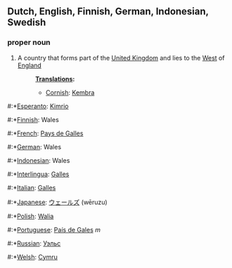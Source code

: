 ==Dutch, English, Finnish, German, Indonesian, Swedish==
===proper noun===
#A country that forms part of the [[United Kingdom]] and lies to the [[West]] of [[England]]
#:'''[[Translation]]s:'''
#:*[[Cornish]]: [[Kembra]]

#:*[[Esperanto]]: [[Kimrio]]
#:*[[Finnish]]: Wales
#:*[[French]]:  [[Pays de Galles]]
#:*[[German]]: Wales
#:*[[Indonesian]]:  Wales
#:*[[Interlingua]]: [[Galles]]
#:*[[Italian]]: [[Galles]]
#:*[[Japanese]]:  [[ウェールズ]] (wēruzu)
#:*[[Polish]]: [[Walia]]
#:*[[Portuguese]]: [[País de Gales]] ''m''
#:*[[Russian]]: [[Уэльс]]
#:*[[Welsh]]: [[Cymru]]